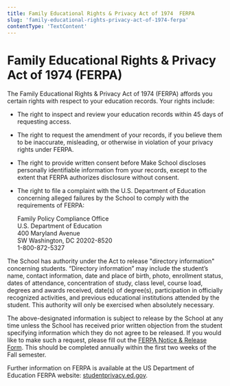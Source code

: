 ```yaml
---
title: Family Educational Rights & Privacy Act of 1974  FERPA
slug: 'family-educational-rights-privacy-act-of-1974-ferpa'
contentType: 'TextContent'
---
```


# Family Educational Rights & Privacy Act of 1974 (FERPA)

The Family Educational Rights & Privacy Act of 1974 (FERPA) affords you certain rights with respect
to your education records. Your rights include:

- The right to inspect and review your education records within 45 days of requesting access.

- The right to request the amendment of your records, if you believe them to be inaccurate,
  misleading, or otherwise in violation of your privacy rights under FERPA.

- The right to provide written consent before Make School discloses personally identifiable
  information from your records, except to the extent that FERPA authorizes disclosure without
  consent.

- The right to file a complaint with the U.S. Department of Education concerning alleged failures by
  the School to comply with the requirements of FERPA:

  Family Policy Compliance Office<br/> U.S. Department of Education<br/> 400 Maryland Avenue<br/> SW
  Washington, DC 20202-8520<br/> 1-800-872-5327

The School has authority under the Act to release "directory information" concerning students.
“Directory information” may include the student’s name, contact information, date and place of
birth, photo, enrollment status, dates of attendance, concentration of study, class level, course
load, degrees and awards received, date(s) of degree(s), participation in officially recognized
activities, and previous educational institutions attended by the student. This authority will only
be exercised when absolutely necessary.

The above-designated information is subject to release by the School at any time unless the School
has received prior written objection from the student specifying information which they do not agree
to be released. If you would like to make such a request, please fill out the
[FERPA Notice & Release Form](make.sc/ferpa-release). This should be completed annually within the
first two weeks of the Fall semester.

Further information on FERPA is available at the US Department of Education FERPA website:
[studentprivacy.ed.gov](http://studentprivacy.ed.gov).
